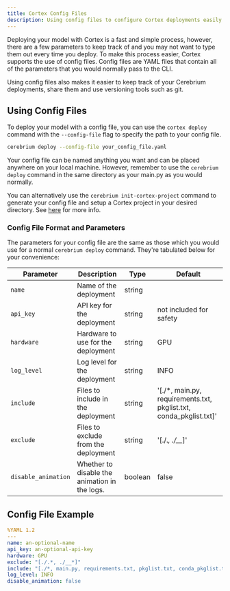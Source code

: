 ```yaml
---
title: Cortex Config Files
description: Using config files to configure Cortex deployments easily and quickly
---
```


Deploying your model with Cortex is a fast and simple process, however, there are a few parameters to keep track of and you may not want to type them out every time you deploy.
To make this process easier, Cortex supports the use of config files.
Config files are YAML files that contain all of the parameters that you would normally pass to the CLI.

Using config files also makes it easier to keep track of your Cerebrium deployments, share them and use versioning tools such as git.

## Using Config Files

To deploy your model with a config file, you can use the `cortex deploy` command with the `--config-file` flag to specify the path to your config file.

```bash
cerebrium deploy --config-file your_config_file.yaml
```

Your config file can be named anything you want and can be placed anywhere on your local machine. However, remember to use the `cerebrium deploy` command in the same directory as your main.py as you would normally.

You can alternatively use the `cerebrium init-cortex-project` command to generate your config file and setup a Cortex project in your desired directory. See [here](/cerebrium/cortex/advanced-functionality/init-cortex-project) for more info.

### Config File Format and Parameters

The parameters for your config file are the same as those which you would use for a normal `cerebrium deploy` command. They're tabulated below for your convenience:

| Parameter           | Description                                   | Type    | Default                                                            |
| ------------------- | --------------------------------------------- | ------- | ------------------------------------------------------------------ |
| `name`              | Name of the deployment                        | string  |                                                                    |
| `api_key`           | API key for the deployment                    | string  | not included for safety                                            |
| `hardware`          | Hardware to use for the deployment            | string  | GPU                                                                |
| `log_level`         | Log level for the deployment                  | string  | INFO                                                               |
| `include`           | Files to include in the deployment            | string  | '[./*, main.py, requirements.txt, pkglist.txt, conda_pkglist.txt]' |
| `exclude`           | Files to exclude from the deployment          | string  | '[./.*, ./__*]'                                                    |
| `disable_animation` | Whether to disable the animation in the logs. | boolean | false                                                              |

## Config File Example

```yaml
%YAML 1.2
---
name: an-optional-name
api_key: an-optional-api-key
hardware: GPU
exclude: "[./.*, ./__*]"
include: "[./*, main.py, requirements.txt, pkglist.txt, conda_pkglist.txt]"
log_level: INFO
disable_animation: false
```
